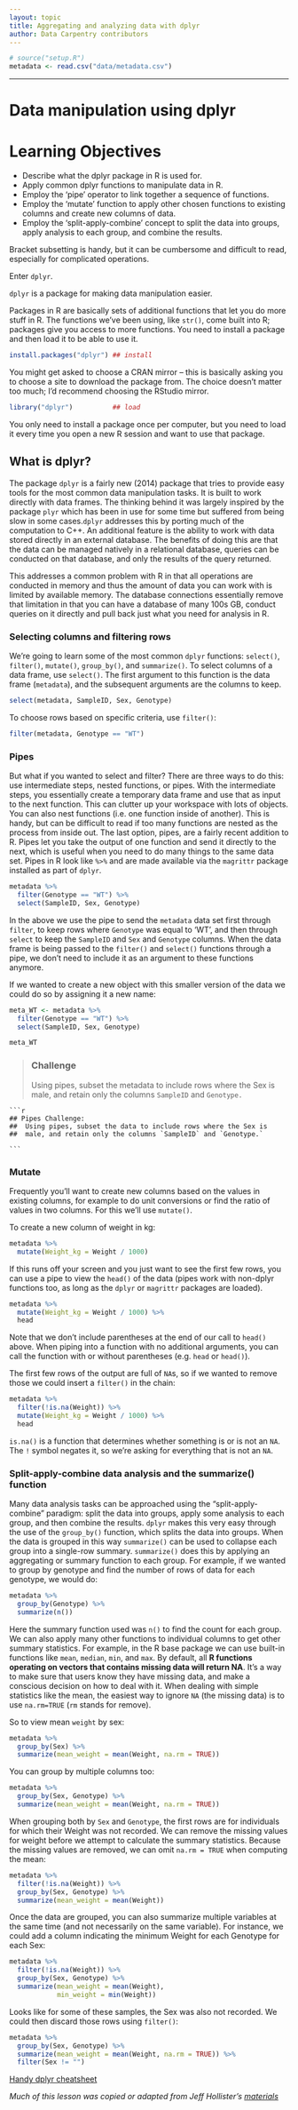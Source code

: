 ```yaml
---
layout: topic
title: Aggregating and analyzing data with dplyr
author: Data Carpentry contributors
---
```


```r
# source("setup.R")
metadata <- read.csv("data/metadata.csv")
```

------------

# Data manipulation using dplyr

# Learning Objectives
* Describe what the dplyr package in R is used for.
* Apply common dplyr functions to manipulate data in R.
* Employ the ‘pipe’ operator to link together a sequence of functions.
* Employ the ‘mutate’ function to apply other chosen functions to existing columns and create new columns of data.
* Employ the ‘split-apply-combine’ concept to split the data into groups, apply analysis to each group, and combine the results.

Bracket subsetting is handy, but it can be cumbersome and difficult to read, especially for complicated operations. 

Enter `dplyr`. 

`dplyr` is a package for
making data manipulation easier.

Packages in R are basically sets of additional functions that let you do more
stuff in R. The functions we've been using, like `str()`, come built into R;
packages give you access to more functions. You need to install a package and
then load it to be able to use it.

```r
install.packages("dplyr") ## install
```

You might get asked to choose a CRAN mirror -- this is basically asking you to
choose a site to download the package from. The choice doesn't matter too much;
I'd recommend choosing the RStudio mirror.

```r
library("dplyr")          ## load
```

You only need to install a package once per computer, but you need to load it
every time you open a new R session and want to use that package.

## What is dplyr?

The package `dplyr` is a fairly new (2014) package that tries to provide easy
tools for the most common data manipulation tasks. It is built to work directly
with data frames. The thinking behind it was largely inspired by the package
`plyr` which has been in use for some time but suffered from being slow in some
cases.` dplyr` addresses this by porting much of the computation to C++. An
additional feature is the ability to work with data stored directly in an
external database. The benefits of doing this are that the data can be managed
natively in a relational database, queries can be conducted on that database,
and only the results of the query returned.

This addresses a common problem with R in that all operations are conducted in
memory and thus the amount of data you can work with is limited by available
memory. The database connections essentially remove that limitation in that you
can have a database of many 100s GB, conduct queries on it directly and pull
back just what you need for analysis in R.

### Selecting columns and filtering rows

We're going to learn some of the most common `dplyr` functions: `select()`,
`filter()`, `mutate()`, `group_by()`, and `summarize()`. To select columns of a
data frame, use `select()`. The first argument to this function is the data
frame (`metadata`), and the subsequent arguments are the columns to keep.

```r
select(metadata, SampleID, Sex, Genotype)
```

To choose rows based on specific criteria, use `filter()`:

```r
filter(metadata, Genotype == "WT")
```

### Pipes

But what if you wanted to select and filter? There are three ways to do this:
use intermediate steps, nested functions, or pipes. With the intermediate steps,
you essentially create a temporary data frame and use that as input to the next
function. This can clutter up your workspace with lots of objects. You can also
nest functions (i.e. one function inside of another).  This is handy, but can be
difficult to read if too many functions are nested as the process from inside
out. The last option, pipes, are a fairly recent addition to R. Pipes let you
take the output of one function and send it directly to the next, which is
useful when you need to do many things to the same data set.  Pipes in R look like
`%>%` and are made available via the `magrittr` package installed as
part of `dplyr`.

```r
metadata %>%
  filter(Genotype == "WT") %>%
  select(SampleID, Sex, Genotype)
```

In the above we use the pipe to send the `metadata` data set first through
`filter`, to keep rows where `Genotype` was equal to 'WT', and then through `select` to
keep the `SampleID` and `Sex` and `Genotype` columns. When the data frame is being passed to the
`filter()` and `select()` functions through a pipe, we don't need to include it
as an argument to these functions anymore.

If we wanted to create a new object with this smaller version of the data we
could do so by assigning it a new name:

```r
meta_WT <- metadata %>%
  filter(Genotype == "WT") %>%
  select(SampleID, Sex, Genotype)

meta_WT
```

> ### Challenge {.challenge}
>
> Using pipes, subset the metadata to include rows where the Sex is male, and retain only the columns
> `SampleID` and `Genotype.`

<!---
```r
## Answer
metadata %>%
    filter(Sex == M) %>%
    select(SampleID, Genotype)
```
--->

    ```r
    ## Pipes Challenge:
    ##  Using pipes, subset the data to include rows where the Sex is
    ##  male, and retain only the columns `SampleID` and `Genotype.`

    ```

### Mutate

Frequently you'll want to create new columns based on the values in existing
columns, for example to do unit conversions or find the ratio of values in two
columns. For this we'll use `mutate()`.

To create a new column of weight in kg:

```r
metadata %>%
  mutate(Weight_kg = Weight / 1000)
```

If this runs off your screen and you just want to see the first few rows, you
can use a pipe to view the `head()` of the data (pipes work with non-dplyr
functions too, as long as the `dplyr` or `magrittr` packages are loaded).

```r
metadata %>%
  mutate(Weight_kg = Weight / 1000) %>%
  head
```

Note that we don't include parentheses at the end of our call to `head()` above.
When piping into a function with no additional arguments, you can call the
function with or without parentheses (e.g. `head` or `head()`).

The first few rows of the output are full of `NA`s, so if we wanted to remove
those we could insert a `filter()` in the chain:

```r
metadata %>%
  filter(!is.na(Weight)) %>%
  mutate(Weight_kg = Weight / 1000) %>%
  head
```

`is.na()` is a function that determines whether something is or is not an `NA`.
The `!` symbol negates it, so we're asking for everything that is not an `NA`.

### Split-apply-combine data analysis and the summarize() function

Many data analysis tasks can be approached using the "split-apply-combine"
paradigm: split the data into groups, apply some analysis to each group, and
then combine the results. `dplyr` makes this very easy through the use of the
`group_by()` function, which splits the data into groups. When the data is
grouped in this way `summarize()` can be used to collapse each group into
a single-row summary.  `summarize()` does this by applying an aggregating
or summary function to each group. For example, if we wanted to group by 
genotype and find the number of rows of data for each 
genotype, we would do:

```r
metadata %>%
  group_by(Genotype) %>%
  summarize(n())
```

Here the summary function used was `n()` to find the count for each
group. We can also apply many other functions  to individual columns
to get other summary statistics.
For example, in the R base package we can use built-in functions like
`mean`, `median`, `min`, and `max`.  By default, all **R functions
operating on vectors that contains missing data will return NA**.
It's a way to make sure that users know they have missing
data, and make a conscious decision on how to deal with it. When
dealing with simple statistics like the mean, the easiest way to
ignore `NA` (the missing data) is to use `na.rm=TRUE` (`rm` stands for
remove).

So to view mean `weight` by sex:

```r
metadata %>%
  group_by(Sex) %>%
  summarize(mean_weight = mean(Weight, na.rm = TRUE))
```

You can group by multiple columns too:

```r
metadata %>%
  group_by(Sex, Genotype) %>%
  summarize(mean_weight = mean(Weight, na.rm = TRUE))

```

When grouping both by `Sex` and `Genotype`, the first rows are for individuals
for which their Weight was not recorded. We can remove the missing values for weight before we
attempt to calculate the summary statistics. Because the missing
values are removed, we can omit `na.rm = TRUE` when computing the mean:

```r
metadata %>%
  filter(!is.na(Weight)) %>%
  group_by(Sex, Genotype) %>%
  summarize(mean_weight = mean(Weight))
```

Once the data are grouped, you can also summarize multiple variables at the same
time (and not necessarily on the same variable). For instance, we could add a
column indicating the minimum Weight for each Genotype for each Sex:

```r
metadata %>%
  filter(!is.na(Weight)) %>%
  group_by(Sex, Genotype) %>%
  summarize(mean_weight = mean(Weight),
            min_weight = min(Weight))
```


Looks like for some of these samples, the Sex was also not recorded. We could then discard those rows using `filter()`:

```r
metadata %>%
  group_by(Sex, Genotype) %>%
  summarize(mean_weight = mean(Weight, na.rm = TRUE)) %>%
  filter(Sex != "")
```


[Handy dplyr cheatsheet](http://www.rstudio.com/wp-content/uploads/2015/02/data-wrangling-cheatsheet.pdf)

*Much of this lesson was copied or adapted from Jeff Hollister's [materials](http://usepa.github.io/introR/2015/01/14/03-Clean/)*
